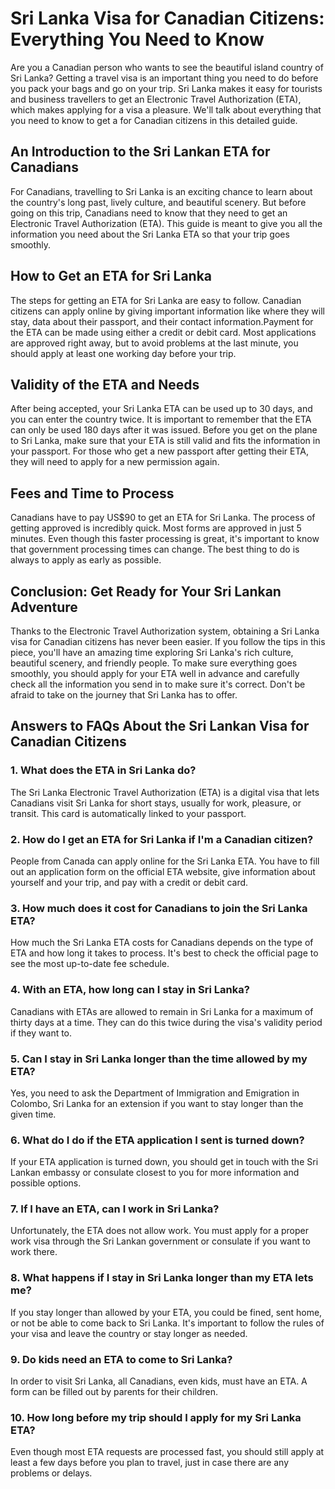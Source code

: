 # Sri Lanka Visa for Canadian Citizens: Everything You Need to Know

Are you a Canadian person who wants to see the beautiful island country of Sri Lanka? Getting a travel visa is an important thing you need to do before you pack your bags and go on your trip. Sri Lanka makes it easy for tourists and business travellers to get an Electronic Travel Authorization (ETA), which makes applying for a visa a pleasure. We'll talk about everything that you need to know to get a <LinkText text="Sri Lanka visa" href="/lk/"/> for Canadian citizens in this detailed guide.

## An Introduction to the Sri Lankan ETA for Canadians

For Canadians, travelling to Sri Lanka is an exciting chance to learn about the country's long past, lively culture, and beautiful scenery. But before going on this trip, Canadians need to know that they need to get an Electronic Travel Authorization (ETA). This guide is meant to give you all the information you need about the Sri Lanka ETA so that your trip goes smoothly.

## How to Get an ETA for Sri Lanka

The steps for getting an ETA for Sri Lanka are easy to follow. Canadian citizens can apply online by giving important information like where they will stay, data about their passport, and their contact information.Payment for the ETA can be made using either a credit or debit card. Most applications are approved right away, but to avoid problems at the last minute, you should apply at least one working day before your trip.

## Validity of the ETA and Needs

After being accepted, your Sri Lanka ETA can be used up to 30 days, and you can enter the country twice. It is important to remember that the ETA can only be used 180 days after it was issued. Before you get on the plane to Sri Lanka, make sure that your ETA is still valid and fits the information in your passport. For those who get a new passport after getting their ETA, they will need to apply for a new permission again.

## Fees and Time to Process

Canadians have to pay US$90 to get an ETA for Sri Lanka. The process of getting approved is incredibly quick. Most forms are approved in just 5 minutes. Even though this faster processing is great, it's important to know that government processing times can change. The best thing to do is always to apply as early as possible.

## Conclusion: Get Ready for Your Sri Lankan Adventure

Thanks to the Electronic Travel Authorization system, obtaining a Sri Lanka visa for Canadian citizens has never been easier. If you follow the tips in this piece, you'll have an amazing time exploring Sri Lanka's rich culture, beautiful scenery, and friendly people. To make sure everything goes smoothly, you should apply for your ETA well in advance and carefully check all the information you send in to make sure it's correct. Don't be afraid to take on the journey that Sri Lanka has to offer.

## Answers to FAQs About the Sri Lankan Visa for Canadian Citizens

### 1. What does the ETA in Sri Lanka do?

The Sri Lanka Electronic Travel Authorization (ETA) is a digital visa that lets Canadians visit Sri Lanka for short stays, usually for work, pleasure, or transit. This card is automatically linked to your passport.

### 2. How do I get an ETA for Sri Lanka if I'm a Canadian citizen?

People from Canada can apply online for the Sri Lanka ETA. You have to fill out an application form on the official ETA website, give information about yourself and your trip, and pay with a credit or debit card.

### 3. How much does it cost for Canadians to join the Sri Lanka ETA?

How much the Sri Lanka ETA costs for Canadians depends on the type of ETA and how long it takes to process. It's best to check the official page to see the most up-to-date fee schedule.

### 4. With an ETA, how long can I stay in Sri Lanka?

Canadians with ETAs are allowed to remain in Sri Lanka for a maximum of thirty days at a time. They can do this twice during the visa's validity period if they want to.

### 5. Can I stay in Sri Lanka longer than the time allowed by my ETA?

Yes, you need to ask the Department of Immigration and Emigration in Colombo, Sri Lanka for an extension if you want to stay longer than the given time.

### 6. What do I do if the ETA application I sent is turned down?

If your ETA application is turned down, you should get in touch with the Sri Lankan embassy or consulate closest to you for more information and possible options.

### 7. If I have an ETA, can I work in Sri Lanka?

Unfortunately, the ETA does not allow work. You must apply for a proper work visa through the Sri Lankan government or consulate if you want to work there.

### 8. What happens if I stay in Sri Lanka longer than my ETA lets me?

If you stay longer than allowed by your ETA, you could be fined, sent home, or not be able to come back to Sri Lanka. It's important to follow the rules of your visa and leave the country or stay longer as needed.

### 9. Do kids need an ETA to come to Sri Lanka?

In order to visit Sri Lanka, all Canadians, even kids, must have an ETA. A form can be filled out by parents for their children.

### 10. How long before my trip should I apply for my Sri Lanka ETA?

Even though most ETA requests are processed fast, you should still apply at least a few days before you plan to travel, just in case there are any problems or delays.
